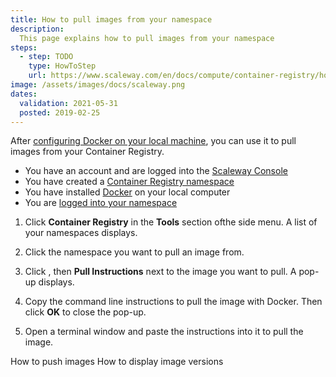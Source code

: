 ```yaml
---
title: How to pull images from your namespace
description:
  This page explains how to pull images from your namespace
steps:
  - step: TODO
    type: HowToStep
    url: https://www.scaleway.com/en/docs/compute/container-registry/how-to/pull-images/
image: /assets/images/docs/scaleway.png
dates:
  validation: 2021-05-31
  posted: 2019-02-25
---
```


After [configuring Docker on your local machine](/compute/container-registry/how-to/connect-docker-cli), you can use it to pull images from your Container Registry.

<Message type="requirement">

- You have an account and are logged into the [Scaleway Console](https://console.scaleway.com) 
- You have created a [Container Registry namespace](/compute/container-registry/how-to/create-namespace)
- You have installed [Docker](https://www.docker.com/) on your local computer
- You are [logged into your namespace](/compute/container-registry/how-to/connect-docker-cli)

</Message>

1. Click **Container Registry** in the **Tools** section ofthe side menu. A list of your namespaces displays.

2. Click the namespace you want to pull an image from.

3. Click <Icon name="more" />, then **Pull Instructions** next to the image you want to pull. A pop-up displays.
    <Lightbox src="scaleway-registry_pull_instructions.png" />

3. Copy the command line instructions to pull the image with Docker. Then click **OK** to close the pop-up.
    <Lightbox src="scaleway-registry_pull_instructions_popup.png" />

4. Open a terminal window and paste the instructions into it to pull the image.

<Navigation title="See Also">
  <PreviousButton to="/compute/container-registry/how-to/push-images/">How to push images</PreviousButton>
  <NextButton to="/compute/container-registry/how-to/display-image-versions/">How to display image versions</NextButton>
</Navigation>
